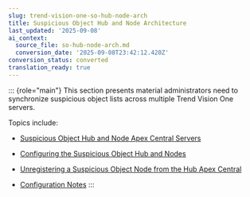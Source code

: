 ```yaml
---
slug: trend-vision-one-so-hub-node-arch
title: Suspicious Object Hub and Node Architecture
last_updated: '2025-09-08'
ai_context:
  source_file: so-hub-node-arch.md
  conversion_date: '2025-09-08T23:42:12.420Z'
conversion_status: converted
translation_ready: true
---
```


::: {role="main"}
This section presents material administrators need to synchronize suspicious object lists across multiple Trend Vision One servers.

Topics include:

- [Suspicious Object Hub and Node Apex Central Servers](so-hub-node-central-servers.mdx)

- [Configuring the Suspicious Object Hub and Nodes](configuring-so-hub-nodes.mdx)

- [Unregistering a Suspicious Object Node from the Hub Apex Central](unregistering-so-node-hub.mdx)

- [Configuration Notes](configuration-notes.mdx)
:::

